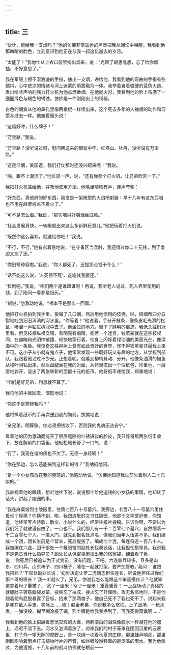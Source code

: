 ```yaml
---
---
---
```

title: 三
---



“伙计，能给我一支烟吗？”他的仿佛非常遥远的声音把我从回忆中唤醒。我看到他那晦暗的脸色，立刻意识到他正在与我一起追忆逝去的岁月。

“太能了！”我匆忙从上衣口袋里掏出烟来，说：“光顾了胡思乱想，忘了给你烟抽，不好意思了。”

我在军服上擦干湿漉漉的手指，抽出一支烟，递给他。我看到他的弯曲的手指有些颤抖，心中悲凉的情绪与河上迷蒙的雨雾融为一体。我举着冒着强硬的蓝色火苗、发出哧哧声响的强力打火机为他点燃香烟。在他就火时，我看到他的脸上布满了一圈圈绿色与褐色的锈蚀，仿佛是一件刚刚出土的铜器。

白色的烟雾从他的鼻孔里像两根棍一样喷出来，这个死去多年的人抽烟的动作和习惯与过去一样。他皱着眉头说：

“这烟好冲，什么牌子！”

“万宝路。”我说。

“万宝路？没听说过呀，慰问团送来的烟有中华、红塔山、牡丹，没听说有万宝路。”

“这是洋烟，美国造，我们打仗那时还没兴起来呢！”我说。

“嗨，跟不上潮流了。”他长叹一声，说，“还有你那个打火机，让兄弟欣赏一下。”

我把打火机递给他，并教他使用方法。他嘴里啧啧有声，连声夸奖：

“好东西，真他妈的好东西，简直是一架微型的火焰喷射器！早十几年有这东西咱也不用在麻粟坡点不着火了。”

“可不是怎么着。”我说，“那次咱只好嚼烟丝过瘾。”

“社会发展真快，一转眼就出来这么多新鲜玩意儿。”他把玩着打火机说。

“既然你这么喜欢，就送给你吧！”我说。

“不行，不行，”他有点着急地说，“在守备区当兵时，我还借过你二十元钱，到了南边又忘了还。”

“你别寒碜我啦。”我说，“你人都死了，还提那点钱干什么！”

“话不能这么说，‘人死债不死’，这笔钱我要还。”

“拉倒吧，”我说，“咱们两个是谁跟谁呀！再说，我听老人说过，死人界里使用的钱，到了阳间一看都是纸灰。”

“胡说，”他激动地说，“根本不是那么一回事。”

他把打火机拍到我手里，狠嘬了几口烟，然后用他惯用的伎俩，啪，把烟蒂四分五裂地吐到汩汩漓漓的河水里。“你等着！”他说着，手分开枝条，像条皮毛光滑的松鼠，哧溜一声钻进树冠中去了。他坐过的地方，留下了鲜明的痕迹。我低头往树冠里看，但见枝杈纵横交错，有明亮有幽暗，宛若一个迷宫。钱英豪就在这些枝杈间，在幽暗和光明中敏捷、轻快地穿行着，他身上闪烁着绿油油的美丽光芒，像深海中的一条鱼。我惊奇这株柳树上竟有如此奇妙的世界，怪不得钱英豪非逼我上来不可。这小子从小就有鬼点子，他常常发现一些既好玩又有趣的地方，从学校到部队，我跟着他沾过不少光。正想着呢，就看到柳梢耸动、分开，他像条油滑的鳗鱼从枝叶间钻出来，然后盘腿坐在我的对面，从怀里摸出一个油纸包，珍重地、一层层地剥开，显出了两张崭新的面额十元的纸币。他将纸币递给我，郑重地说：

“咱们是好兄弟，利息就不算了。”

我将他的手推回去，恼怒地说：

“你这不是寒碜我吗？”

他将捧着纸币的手再次送到我的胸前，执拗地说：

“亲兄弟，明算账。你必须把钱收下，否则我的鬼魂无法安宁。”

看着他的因为激动而绽开了层层缝隙的红锈斑驳的脸皮，我只好将那两张纸币收下，放在胸前的口袋里。他轻松地长舒了一口气，说：

“行了，我现在谁的债也不欠了。无债一身轻啊！”

“你在那边，怎么还能搞到这样新的钱？”我纳闷地问。

“是一个小女孩放在我的墓前的，”他感动地说，“仿佛她知道我生前欠着别人二十元似的。”

我直视着他的眼睛，想听他往下说，说说那个给他送钱的小女孩的事情，他却转了话头，讲起了陵园的事。

“我在麻粟坡烈士陵园里，住第七百八十号墓穴。我旁边，七百八十一号墓穴里住着谁？你猜？你猜不到，唉，我跟连里的文书住隔壁，他是个文学爱好者，你知道，他经常写点诗歌、散文、小说什么的，经常往报社投稿。告诉你啊，不要以为我们死了就散漫自由了，一点也不。我们那儿有一千二百零七个墓穴，自然埋着一千二百零七个人。一进大门，就先到报名处点名，像我们当年入伍差不多。我们编成一个团，团长生前是个营长，死后提拔了。编成七个连，每连将近一百八十人。我被编在六连，团干部处一个戴眼镜的副处长找我谈话，让我担任指导员。我说我不是党员当什么指导员？副处长从保密柜里找出我的档案袋，翻着看了看，说：‘你死后已被追认为正式党员，没有问题，干吧。六连新兵较多，且多是山东、四川兵，山东棒子、四川棰子，凑在一起就打架，要严加管教。’我问：‘谁跟我搭档？’干部处副处长说：‘初步决定让罗二虎同志担任连长，听说他担任过你们那个班的班长？’我一听就火了，兄弟，你说我怎么能跟这个笨蛋搭伙计？他就知道拿着尺子量被子，‘宽了一厘米！窄了一厘米！重叠重叠！’一上战场动了真格的就腿肚子转筋脑袋发蒙，投弹忘了拉弦，搂火忘了开保险。攻无名高地时，不是他翘着鸵鸟屁股暴露了目标，招来了那两梭子，他自己死不了我也死不了。说起来我是死在敌人手里，实际上……嗨！赵金老弟，你说我多么冤枉，上了战场，一枪未发，一弹没投，糊里糊涂报了销，烈士牌是给我爹挣到了，可我死得窝囊啊……”

我看到他的脸上招展着悲愤交辉的大纛，两颗洁白的泪珠像胶水一样凝在他的腮上，迟迟不流下去。河水又汹涌着涨了，对岸我们的村子笼罩在团团沉重的云雾里，村子外一望无际的原野上，青一块绿一块着秋夏的庄稼，那里蛙声响亮，那里刷刷刷响着雨点打击植物叶片的声音，如烂银般游移着的是泛滥的雨水。我为他难过，为他遗憾，十几年前的战斗仿佛就在眼前——